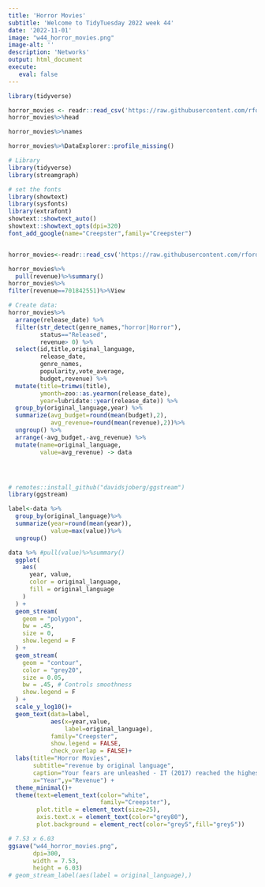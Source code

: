 ```yaml
---
title: 'Horror Movies'
subtitle: 'Welcome to TidyTuesday 2022 week 44'
date: '2022-11-01'
image: "w44_horror_movies.png"
image-alt: ''
description: 'Networks'
output: html_document
execute: 
   eval: false
---
```




```r

library(tidyverse)
```

```r
horror_movies <- readr::read_csv('https://raw.githubusercontent.com/rfordatascience/tidytuesday/master/data/2022/2022-11-01/horror_movies.csv')
horror_movies%>%head
```

```r
horror_movies%>%names
```
```r
horror_movies%>%DataExplorer::profile_missing()
```




```r
# Library
library(tidyverse)
library(streamgraph)

# set the fonts
library(showtext)
library(sysfonts)
library(extrafont)
showtext::showtext_auto()
showtext::showtext_opts(dpi=320)
font_add_google(name="Creepster",family="Creepster")


horror_movies<-readr::read_csv('https://raw.githubusercontent.com/rfordatascience/tidytuesday/master/data/2022/2022-11-01/horror_movies.csv')

horror_movies%>%
  pull(revenue)%>%summary()
horror_movies%>%
filter(revenue==701842551)%>%View

# Create data:
horror_movies%>%
  arrange(release_date) %>%
  filter(str_detect(genre_names,"horror|Horror"),
         status=="Released",
         revenue> 0) %>%
  select(id,title,original_language,
         release_date,
         genre_names,
         popularity,vote_average,
         budget,revenue) %>% 
  mutate(title=trimws(title),
         ymonth=zoo::as.yearmon(release_date),
         year=lubridate::year(release_date)) %>%
  group_by(original_language,year) %>%
  summarize(avg_budget=round(mean(budget),2),
            avg_revenue=round(mean(revenue),2))%>%
  ungroup() %>%
  arrange(-avg_budget,-avg_revenue) %>%
  mutate(name=original_language,
         value=avg_revenue) -> data




# remotes::install_github("davidsjoberg/ggstream")
library(ggstream)

label<-data %>%
  group_by(original_language)%>%
  summarize(year=round(mean(year)),
            value=max(value))%>%
  ungroup()

data %>% #pull(value)%>%summary()
  ggplot(
    aes(
      year, value, 
      color = original_language, 
      fill = original_language
    )
  ) +
  geom_stream(
    geom = "polygon",
    bw = .45,
    size = 0,
    show.legend = F
  ) +
  geom_stream(
    geom = "contour",
    color = "grey20",
    size = 0.05,
    bw = .45, # Controls smoothness
    show.legend = F
  ) +
  scale_y_log10()+
  geom_text(data=label,
            aes(x=year,value,
                label=original_language),
            family="Creepster",
            show.legend = FALSE,
            check_overlap = FALSE)+
  labs(title="Horror Movies",
       subtitle="revenue by original language",
       caption="Your fears are unleashed - IT (2017) reached the highest revenue with $701 842 551\nDataSource: #TidyTuesday 2022 week 44: Horror Movies by The Movie Database\nDataViz: Federica Gazzelloni (@fgazzelloni)",
       x="Year",y="Revenue") +
  theme_minimal()+
  theme(text=element_text(color="white",
                          family="Creepster"),
        plot.title = element_text(size=25),
        axis.text.x = element_text(color="grey80"),
        plot.background = element_rect(color="grey5",fill="grey5"))

# 7.53 x 6.03
ggsave("w44_horror_movies.png",
       dpi=300,
       width = 7.53,
       height = 6.03)
# geom_stream_label(aes(label = original_language),)
```


